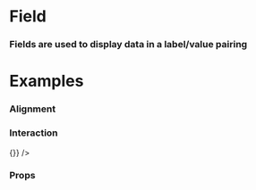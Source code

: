 
<Meta title="Atoms/Field" component={Field} />

# Field

### Fields are used to display data in a label/value pairing

<Preview withToolbar>
  <Story name="Standard">
    <Field
      id="Field"
      label="Field Name"
      value="Field Value"
    />
  </Story>
</Preview>

# Examples

### Alignment

<Preview>
  <Story name="Alignment">
    <FieldGroup columns={3} >
      <Field
        id="Default"
        label="Inline Field (Default)"
        value="Field Value"
      />
      <Field
        id="Vertical"
        label="Vertically Aligned Field"
        value="Field Value"
        align="vertical"
      />
      <Field
        id="Edge"
        label="Edge Aligned Field"
        value="Field Value"
        align="edge"
      />
    </FieldGroup>
  </Story>
</Preview>

### Interaction

<Preview>
  <Story name="Interaction">
    <FieldGroup columns={2} >
      <Field
        id="Standard Value"
        label="Field Name"
        value="Standard Value"
      />
      <Field
        id="Linked Value"
        label="Field Name"
        value="Linked Value"
        onClick={() => {}}
      />
    </FieldGroup>
  </Story>
</Preview>

### Props
<Props of={Field} />
